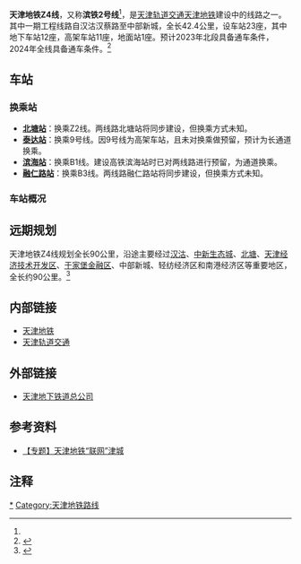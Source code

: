 {{noteTA
|G1=Transport}}
{{Infobox rail system-route
| name        = 天津地铁Z4线
| code_name   = Z4线
| other_name  = 滨铁2号线
| color       = {{天津轨道交通颜色|Z4}}
| logo        = 
| logo_width  = 
| image       = 
| image_width = 265px
| image_alt   =
| caption     = 
| locale      = {{CHN}}[[天津市|天津市]][[滨海新区|滨海新区]]
| type        = [[地铁|地铁]]
| system      = [[天津地铁|天津地铁]]
| status      = 建设中
| start       = {{站|营城街}}
| end         = {{站|新城六}}
| routes      = 
| character   = 地下、地面、高架
| linelength  = {{convert|43.7|km|mi|abbr=on}}
| tracklength =
| speed       = <!--最高80公里/小時-->
| tracks      = 2条
| stations    = 23座
| gauge       = {{标准轨}}
| minradius   = 
| maxgrade    = 
| elevation   = 
| electrification = [[直流电|DC]] <!--1500V-->，[[接触网供电|接触网]]
| block_signal = 
| signalling  = 
| depot       = [[汉沽车辆段|汉沽车辆段]]<br />[[新城停车场|新城停车场]]
| stock       = 
| fleet_size  = 6节[[城市轨道交通列车车型#中国大陆|A型车]]
| planopen    = {{Start date and age|2023|12|31}}
| lastextension = 
| close       = 
| daily_ridership = 
| owner       = [[天津城市基础设施建设投资集团|天津城市基础设施建设投资集团]]
| operator    = <!--[[天津滨海快速交通发展有限公司|天津滨海快速交通发展有限公司]]-->
| website     =
| map         = {{天津地铁Z4线RDT}}
| map_state   = collapsed
}}
{{TJ Future infrastructure}}{{future public transportation}}
'''天津地铁Z4线'''，又称'''滨铁2号线'''<ref name=enorth1 />，是[[天津轨道交通|天津轨道交通]][[天津地铁|天津地铁]]建设中的线路之一。其中一期工程线路自汉沽汉蔡路至中部新城，全长42.4公里，设车站23座，其中地下车站12座，高架车站11座，地面站1座。预计2023年北段具备通车条件，2024年全线具备通车条件。<ref name=enorth1>{{cite web|title=2025年前“滨城”轨道交通网初步形成 3条地铁“加速”通车|url=http://news.enorth.com.cn/system/2021/04/23/051305652.shtml|date=2021-04-23|access-date=2021-05-15|archive-date=2021-05-16|archive-url=https://web.archive.org/web/20210516005931/http://news.enorth.com.cn/system/2021/04/23/051305652.shtml|dead-url=no}}</ref>

== 车站 ==
=== 换乘站 ===
* '''[[北塘站_(地铁)|北塘站]]'''：换乘Z2线。两线路北塘站将同步建设，但换乘方式未知。
* '''[[泰达站|泰达站]]'''：换乘9号线。因9号线为高架车站，且未对换乘做预留，预计为长通道换乘。
* '''[[滨海站|滨海站]]'''：换乘B1线。建设高铁滨海站时已对两线路进行预留，为通道换乘。
* '''[[融仁路站|融仁路站]]'''：换乘B3线。两线路融仁路站将同步建设，但换乘方式未知。

=== 车站概况 ===
{{天津地铁Z4线车站列表|nocat}}

== 远期规划 ==
天津地铁Z4线规划全长90公里，沿途主要经过[[汉沽|汉沽]]、[[中新生态城|中新生态城]]、[[北塘街道|北塘]]、[[天津经济技术开发区|天津经济技术开发区]]、[[于家堡金融区|于家堡金融区]]、中部新城、轻纺经济区和南港经济区等重要地区，全长约90公里。<ref>{{Cite web |url=http://www.chinadaily.com.cn/dfpd/tj/2011-05/18/content_12534186_3.htm |title=津城地铁Z1线：深达31米 全程地下 |access-date=2011-05-25 |archive-date=2020-10-02 |archive-url=https://web.archive.org/web/20201002055136/https://www.chinadaily.com.cn/dfpd/tj/2011-05/18/content_12534186_3.htm |dead-url=no }}</ref>

== 内部链接 ==
* [[天津地铁|天津地铁]]
* [[天津轨道交通|天津轨道交通]]

== 外部链接 ==
* [https://web.archive.org/web/20090827003539/http://www.tjdt.cn/ 天津地下铁道总公司]

== 参考资料 ==
* [https://web.archive.org/web/20070905012246/http://news.enorth.com.cn/system/2006/08/09/001379965.shtml 【专题】天津地铁“联网”津城]

== 注释 ==
<div class="references-small">
<references />
</div>

{{天津地铁Z4线车站|nocat}}
{{天津轨道交通线路}}
{{天津轨道交通车站列表}}
[[Category:天津地铁Z4线|*]]
[[Category:天津地铁路线|Category:天津地铁路线]]